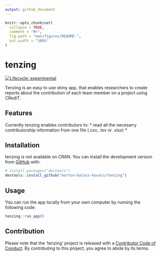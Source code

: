 ```yaml
---
output: github_document
---
```


<!-- README.md is generated from README.Rmd. Please edit that file -->

```r
knitr::opts_chunk$set(
  collapse = TRUE,
  comment = "#>",
  fig.path = "man/figures/README-",
  out.width = "100%"
)
```

# tenzing

<!-- badges: start -->
[![Lifecycle: experimental](https://img.shields.io/badge/lifecycle-experimental-orange.svg)](https://www.tidyverse.org/lifecycle/#experimental)
<!-- badges: end -->

Tenzing is an easy to use shiny app, that enables researchers to create reports about the contribution of each team member on a project using CRediT.

## Features

Currently tenzing enables contributors to:
* read all the necesarry contributorship information from one file (.csv, .tsv or .xlsx)
* 
*
*

## Installation

tenzing is not available on CRAN.
You can install the development version from [GitHub](https://github.com/) with:

``` r
# install.packages("devtools")
devtools::install_github("marton-balazs-kovacs/tenzing")
```

## Usage

You can run the app locally from your own computer by running the following code:

``` r
tenzing::run_app()
```

## Contribution

Please note that the 'tenzing' project is released with a
  [Contributor Code of Conduct](CODE_OF_CONDUCT.md).
  By contributing to this project, you agree to abide by its terms.